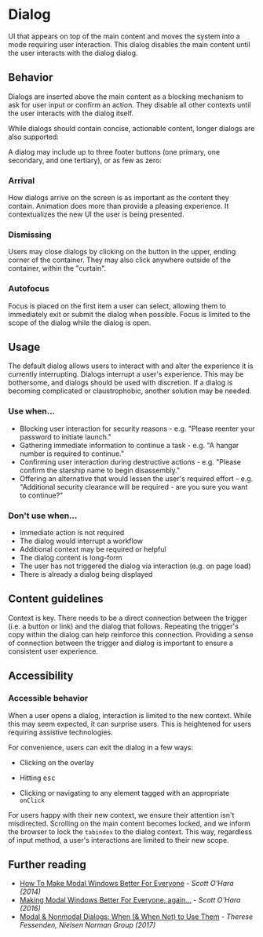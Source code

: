 
<Meta anchor />

# Dialog

UI that appears on top of the main content and moves the system into a mode requiring user interaction. This dialog disables the main content until the user interacts with the dialog dialog.

## Behavior

Dialogs are inserted above the main content as a blocking mechanism to ask for user input or confirm an action. They disable all other contexts until the user interacts with the dialog itself.

<Canvas>
  <Story id="mui-components-dialog--default" />
</Canvas>

While dialogs should contain concise, actionable content, longer dialogs are also supported:

<Canvas>
  <Story id="mui-components-dialog--long" />
</Canvas>

A dialog may include up to three footer buttons (one primary, one secondary, and one tertiary), or as few as zero:

<Canvas>
  <Story id="mui-components-dialog--no-buttons" />
</Canvas>

### Arrival

How dialogs arrive on the screen is as important as the content they contain. Animation does more than provide a pleasing experience. It contextualizes the new UI the user is being presented.

### Dismissing

Users may close dialogs by clicking on the button in the upper, ending corner of the container. They may also click anywhere outside of the container, within the "curtain".

### Autofocus

Focus is placed on the first item a user can select, allowing them to immediately exit or submit the dialog when possible. Focus is limited to the scope of the dialog while the dialog is open.

## Usage

The default dialog allows users to interact with and alter the experience it is currently interrupting. Dialogs interrupt a user's experience. This may be bothersome, and dialogs should be used with discretion. If a dialog is becoming complicated or claustrophobic, another solution may be needed.

### Use when...

- Blocking user interaction for security reasons - e.g. "Please reenter your password to initiate launch."
- Gathering immediate information to continue a task - e.g. "A hangar number is required to continue."
- Confirming user interaction during destructive actions - e.g. "Please confirm the starship name to begin disassembly."
- Offering an alternative that would lessen the user's required effort - e.g. "Additional security clearance will be required - are you sure you want to continue?"

### Don't use when...

- Immediate action is not required
- The dialog would interrupt a workflow
- Additional context may be required or helpful
- The dialog content is long-form
- The user has not triggered the dialog via interaction (e.g. on page load)
- There is already a dialog being displayed

## Content guidelines

Context is key. There needs to be a direct connection between the trigger (i.e. a button or link) and the dialog that follows. Repeating the trigger's copy within the dialog can help reinforce this connection. Providing a sense of connection between the trigger and dialog is important to ensure a consistent user experience.

## Accessibility

### Accessible behavior

When a user opens a dialog, interaction is limited to the new context. While this may seem expected, it can surprise users. This is heightened for users requiring assistive technologies.

For convenience, users can exit the dialog in a few ways:

- Clicking on the overlay

- Hitting <kbd>esc</kbd>

- Clicking or navigating to any element tagged with an appropriate `onClick`

For users happy with their new context, we ensure their attention isn't misdirected. Scrolling on the main content becomes locked, and we inform the browser to lock the `tabindex` to the dialog context. This way, regardless of input method, a user's interactions are limited to their new scope.

## Further reading

- [How To Make Modal Windows Better For Everyone](https://www.smashingmagazine.com/2014/09/making-modal-windows-better-for-everyone/) - <cite>Scott O'Hara (2014)</cite>
- [Making Modal Windows Better For Everyone, again...](https://www.scottohara.me/blog/2016/09/07/revised-modal-window.html) - <cite>Scott O'Hara (2016)</cite>
- [Modal & Nonmodal Dialogs: When (& When Not) to Use Them](https://www.nngroup.com/articles/modal-nonmodal-dialog/) - <cite>Therese Fessenden, Nielsen Norman Group (2017)</cite>
